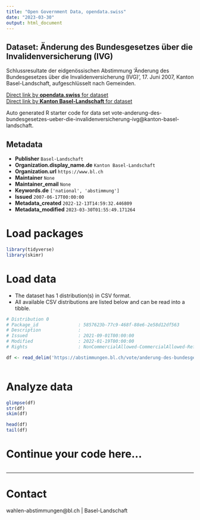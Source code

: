 ```yaml
---
title: "Open Government Data, opendata.swiss"
date: "2023-03-30"
output: html_document
---
```


## Dataset: Änderung des Bundesgesetzes über die Invalidenversicherung (IVG)

Schlussresultate der eidgenössischen Abstimmung 'Änderung des Bundesgesetzes über die Invalidenversicherung (IVG)', 17. Juni 2007, Kanton Basel-Landschaft, aufgeschlüsselt nach Gemeinden.

[Direct link by **opendata.swiss** for dataset](https://opendata.swiss/de/dataset/anderung-des-bundesgesetzes-uber-die-invalidenversicherung-ivg)<br>
[Direct link by **Kanton Basel-Landschaft** for dataset](https://abstimmungen.bl.ch/vote/anderung-des-bundesgesetzes-ueber-die-invalidenversicherung-ivg/data)

Auto generated R starter code for data set vote-anderung-des-bundesgesetzes-ueber-die-invalidenversicherung-ivg@kanton-basel-landschaft.

## Metadata

- **Publisher** `Basel-Landschaft`
- **Organization.display_name.de** `Kanton Basel-Landschaft`
- **Organization.url** `https://www.bl.ch`
- **Maintainer** `None`
- **Maintainer_email** `None`
- **Keywords.de** `['national', 'abstimmung']`
- **Issued** `2007-06-17T00:00:00`
- **Metadata_created** `2022-12-13T14:59:32.446809`
- **Metadata_modified** `2023-03-30T01:55:49.171264`


# Load packages

```r

library(tidyverse)
library(skimr)

```

# Load data

-   The dataset has 1 distribution(s) in CSV format.
-   All available CSV distributions are listed below and can be read into a tibble.

```r

# Distribution 0
# Package_id               : 5857623b-77c9-468f-88e6-2e58d12df563
# Description              : 
# Issued                   : 2021-09-01T00:00:00
# Modified                 : 2022-01-19T00:00:00
# Rights                   : NonCommercialAllowed-CommercialAllowed-ReferenceRequired

df <- read_delim('https://abstimmungen.bl.ch/vote/anderung-des-bundesgesetzes-ueber-die-invalidenversicherung-ivg/data-csv')



```

# Analyze data

```r

glimpse(df)
str(df)
skim(df)

head(df)
tail(df)

```

# Continue your code here...

```r

```

------------------------------------------------------------------------

# Contact

wahlen-abstimmungen@bl.ch | Basel-Landschaft
